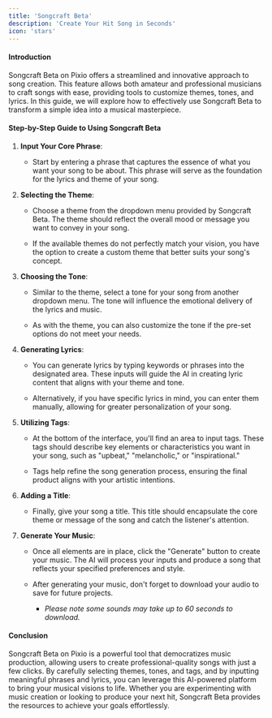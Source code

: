 ```yaml
---
title: 'Songcraft Beta'
description: 'Create Your Hit Song in Seconds'
icon: 'stars'
---
```



#### **Introduction**

Songcraft Beta on Pixio offers a streamlined and innovative approach to song creation. This feature allows both amateur and professional musicians to craft songs with ease, providing tools to customize themes, tones, and lyrics. In this guide, we will explore how to effectively use Songcraft Beta to transform a simple idea into a musical masterpiece.

#### **Step-by-Step Guide to Using Songcraft Beta**

1.  **Input Your Core Phrase**:
    
    *   Start by entering a phrase that captures the essence of what you want your song to be about. This phrase will serve as the foundation for the lyrics and theme of your song.
        
2.  **Selecting the Theme**:
    
    *   Choose a theme from the dropdown menu provided by Songcraft Beta. The theme should reflect the overall mood or message you want to convey in your song.
        
    *   If the available themes do not perfectly match your vision, you have the option to create a custom theme that better suits your song's concept.
        
3.  **Choosing the Tone**:
    
    *   Similar to the theme, select a tone for your song from another dropdown menu. The tone will influence the emotional delivery of the lyrics and music.
        
    *   As with the theme, you can also customize the tone if the pre-set options do not meet your needs.
        
4.  **Generating Lyrics**:
    
    *   You can generate lyrics by typing keywords or phrases into the designated area. These inputs will guide the AI in creating lyric content that aligns with your theme and tone.
        
    *   Alternatively, if you have specific lyrics in mind, you can enter them manually, allowing for greater personalization of your song.
        
5.  **Utilizing Tags**:
    
    *   At the bottom of the interface, you'll find an area to input tags. These tags should describe key elements or characteristics you want in your song, such as "upbeat," "melancholic," or "inspirational."
        
    *   Tags help refine the song generation process, ensuring the final product aligns with your artistic intentions.
        
6.  **Adding a Title**:
    
    *   Finally, give your song a title. This title should encapsulate the core theme or message of the song and catch the listener's attention.
        
7.  **Generate Your Music**:
    
    *   Once all elements are in place, click the "Generate" button to create your music. The AI will process your inputs and produce a song that reflects your specified preferences and style.
        
    *   After generating your music, don't forget to download your audio to save for future projects.
        
        *   _Please note some sounds may take up to 60 seconds to download._
            

#### **Conclusion**

Songcraft Beta on Pixio is a powerful tool that democratizes music production, allowing users to create professional-quality songs with just a few clicks. By carefully selecting themes, tones, and tags, and by inputting meaningful phrases and lyrics, you can leverage this AI-powered platform to bring your musical visions to life. Whether you are experimenting with music creation or looking to produce your next hit, Songcraft Beta provides the resources to achieve your goals effortlessly.
